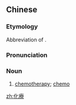 {{also|化疗}}
==Chinese==
{{zh-forms|s=化疗}}

===Etymology===
Abbreviation of {{zh-l|化學療法}}.

===Pronunciation===
{{zh-pron
|m=huàliáo
|c=faa3 liu4
|cat=n
}}

===Noun===
{{zh-noun}}

# [[chemotherapy]]; [[chemo]]

{{zh-cat|Medicine}}

[[zh:化療]]